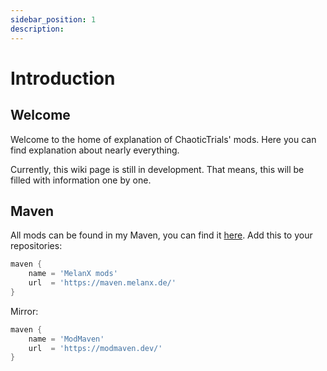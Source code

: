 ```yaml
---
sidebar_position: 1
description:
---
```


# Introduction

## Welcome
Welcome to the home of explanation of ChaoticTrials' mods. Here you can find explanation about nearly everything.

Currently, this wiki page is still in development. That means, this will be filled with information one by one.

## Maven

All mods can be found in my Maven, you can find it [here](https://maven.melanx.de/). Add this to your repositories:

```groovy
maven {
    name = 'MelanX mods'
    url  = 'https://maven.melanx.de/'
}
```
Mirror:
```groovy
maven {
    name = 'ModMaven'
    url  = 'https://modmaven.dev/'
}
```

